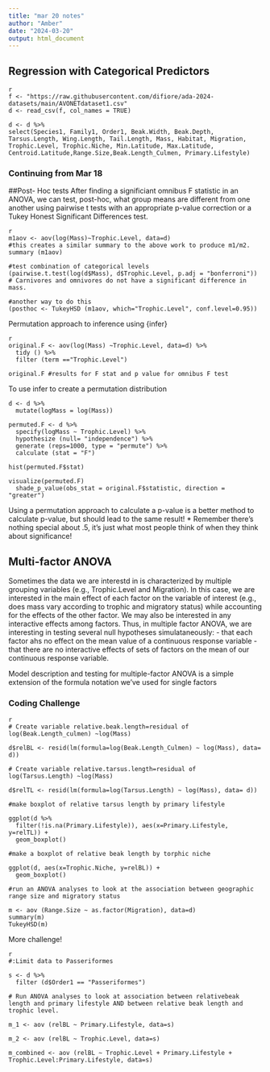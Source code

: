 ```yaml
---
title: "mar 20 notes"
author: "Amber"
date: "2024-03-20"
output: html_document
---
```


## Regression with Categorical Predictors

```
{r}
f <- "https://raw.githubusercontent.com/difiore/ada-2024-datasets/main/AVONETdataset1.csv"
d <- read_csv(f, col_names = TRUE)

d <- d %>%
select(Species1, Family1, Order1, Beak.Width, Beak.Depth, Tarsus.Length, Wing.Length, Tail.Length, Mass, Habitat, Migration, Trophic.Level, Trophic.Niche, Min.Latitude, Max.Latitude, Centroid.Latitude,Range.Size,Beak.Length_Culmen, Primary.Lifestyle)
```

### Continuing from Mar 18

##Post- Hoc tests
After finding a significiant omnibus F statistic in an ANOVA, we can test, post-hoc, what group means are different from one another using pairwise t tests with an appropriate p-value correction or a Tukey Honest Significant Differences test.

```
{r}
m1aov <- aov(log(Mass)~Trophic.Level, data=d)
#this creates a similar summary to the above work to produce m1/m2.
summary (m1aov)

#test combination of categorical levels
(pairwise.t.test(log(d$Mass), d$Trophic.Level, p.adj = "bonferroni"))
# Carnivores and omnivores do not have a significant difference in mass.

#another way to do this
(posthoc <- TukeyHSD (m1aov, which="Trophic.Level", conf.level=0.95))
```

Permutation approach to inference using {infer}
```
{r}
original.F <- aov(log(Mass) ~Trophic.Level, data=d) %>% 
  tidy () %>%
  filter (term =="Trophic.Level")
  
original.F #results for F stat and p value for omnibus F test
```

To use infer to create a permutation distribution
```
d <- d %>%
  mutate(logMass = log(Mass))

permuted.F <- d %>%
  specify(logMass ~ Trophic.Level) %>%
  hypothesize (null= "independence") %>%
  generate (reps=1000, type = "permute") %>%
  calculate (stat = "F")

hist(permuted.F$stat)

visualize(permuted.F)
  shade_p_value(obs_stat = original.F$statistic, direction = "greater")
  ```
Using a permutation approach to calculate a p-value is a better method to calculate p-value, but should lead to the same result!
* Remember there's nothing special about .5, it's just what most people think of when they think about significance!

## Multi-factor ANOVA
Sometimes the data we are interestd in is characterized by multiple grouping variables (e.g., Trophic.Level and Migration). In this case, we are interested in the main effect of each factor on the variable of interest (e.g., does mass vary according to trophic and migratory status) while accounting for the effects of the other factor. 
We may also be interested in any interactive effects among factors. Thus, in multiple factor ANOVA, we are interesting in testing several null hypotheses simulataneously: 
  - that each factor ahs no effect on the mean value of a continuous response variable
  - that there are no interactive effects of sets of factors on the mean of our continuous response variable.
  
Model description and testing for multiple-factor ANOVA is a simple extension of the formula notation we've used for single factors

### Coding Challenge
```
{r}
# Create variable relative.beak.length=residual of log(Beak.Length_culmen) ~log(Mass)

d$relBL <- resid(lm(formula=log(Beak.Length_Culmen) ~ log(Mass), data= d))

# Create variable relative.tarsus.length=residual of log(Tarsus.Length) ~log(Mass)

d$relTL <- resid(lm(formula=log(Tarsus.Length) ~ log(Mass), data= d))

#make boxplot of relative tarsus length by primary lifestyle

ggplot(d %>%
  filter(!is.na(Primary.Lifestyle)), aes(x=Primary.Lifestyle, y=relTL)) +
  geom_boxplot()

#make a boxplot of relative beak length by torphic niche

ggplot(d, aes(x=Trophic.Niche, y=relBL)) +
  geom_boxplot()

#run an ANOVA analyses to look at the association between geographic range size and migratory status

m <- aov (Range.Size ~ as.factor(Migration), data=d)
summary(m)
TukeyHSD(m)
```


More challenge!
```
{r}
#:Limit data to Passeriformes

s <- d %>%
  filter (d$Order1 == "Passeriformes")
  
# Run ANOVA analyses to look at association between relativebeak length and primary lifestyle AND between relative beak length and trophic level. 

m_1 <- aov (relBL ~ Primary.Lifestyle, data=s)

m_2 <- aov (relBL ~ Trophic.Level, data=s)

m_combined <- aov (relBL ~ Trophic.Level + Primary.Lifestyle + Trophic.Level:Primary.Lifestyle, data=s)
```
